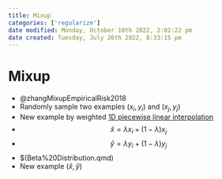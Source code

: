 ```yaml
---
title: Mixup
categories: ['regularize']
date modified: Monday, October 10th 2022, 2:02:22 pm
date created: Tuesday, July 26th 2022, 8:33:15 pm
---
```


# Mixup
- @zhangMixupEmpiricalRisk2018
- Randomly sample two examples $(x_{i}, y_{i})$ and $(x_{j}, y_{j})$
- New example by weighted [1D piecewise linear interpolation](1D%20piecewise%20linear%20interpolation.qmd)
- $$
\hat x = \lambda x_{i}+(1-\lambda)x_{j}
$$
- $$
\hat y = \lambda y_{i}+(1-\lambda)y_{j}
$$
- $\lambda \in [0,1](Beta%20Distribution.qmd)
- New example $(\hat x, \hat y)$



